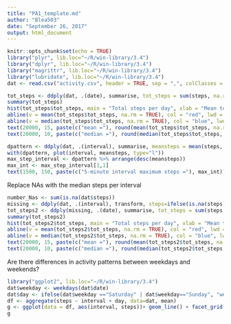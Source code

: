 ---
title: "PA1_template.md"
author: "Blea503"
date: "September 26, 2017"
output: html_document
---

```{r setup, include=TRUE}
knitr::opts_chunk$set(echo = TRUE)
library("plyr", lib.loc="~/R/win-library/3.4")
library("dplyr", lib.loc="~/R/win-library/3.4")
library("magrittr", lib.loc="~/R/win-library/3.4")
library("lubridate", lib.loc="~/R/win-library/3.4")
dat <- read.csv("activity.csv", header = TRUE, sep = ",", colClasses = c("numeric", "Date", "numeric"))
```

```{r, tot_steps, echo=TRUE}
tot_steps <- ddply(dat, .(date), summarise, tot_steps = sum(steps, na.rm = TRUE))
summary(tot_steps)
hist(tot_steps$tot_steps, main = "Total steps per day", xlab = "Mean total number of steps per day")
abline(v = mean(tot_steps$tot_steps, na.rm = TRUE), col = "red", lwd = 4)
abline(v = median(tot_steps$tot_steps, na.rm = TRUE), col = "blue", lwd = 4)
text(20000, 15, paste(c("mean ="), round(mean(tot_steps$tot_steps, na.rm = TRUE), 1)), col="red")
text(20000, 10, paste(c("median ="), round(median(tot_steps$tot_steps, na.rm = TRUE), 1)), col="blue")
```

```{r, activity pattern, echo=TRUE}
dpattern <- ddply(dat, .(interval), summarise, meansteps = mean(steps, na.rm = TRUE))
with(dpattern, plot(interval, meansteps, type="l"))
max_step_interval <- dpattern %>% arrange(desc(meansteps))
max_int <- max_step_interval[1,1]
text(1500, 150, paste(c("5-minute interval maximum steps ="), max_int))
```
Replace NAs with the median steps per interval
```{r, Imputing missing values, echo=TRUE}
number_Nas <- sum(is.na(dat$steps))
missing <- ddply(dat, .(interval), transform, steps=ifelse(is.na(steps), median(steps, na.rm=TRUE), steps))
tot_steps2 <- ddply(missing, .(date), summarise, tot_steps = sum(steps, na.rm = TRUE))
summary(tot_steps2)
hist(tot_steps2$tot_steps, main = "Total steps per day", xlab = "Mean total number of steps per day")
abline(v = mean(tot_steps2$tot_steps, na.rm = TRUE), col = "red", lwd = 4)
abline(v = median(tot_steps2$tot_steps, na.rm = TRUE), col = "blue", lwd = 4)
text(20000, 15, paste(c("mean ="), round(mean(tot_steps2$tot_steps, na.rm = TRUE), 1)), col="red")
text(20000, 10, paste(c("median ="), round(median(tot_steps2$tot_steps, na.rm = TRUE), 1)), col="blue")
```
Are there differences in activity patterns between weekdays and weekends?
```{r, weekday pattern, echo=TRUE}
library("ggplot2", lib.loc="~/R/win-library/3.4")
dat$weekday <- weekdays(dat$date)
dat$day <- ifelse(dat$weekday =="Saturday" | dat$weekday=="Sunday", "weekend", "weekday")
df <- aggregate(steps ~ interval + day, data=dat, mean)
g <- ggplot(data = df, aes(interval, steps))+ geom_line() + facet_grid(day ~ .)
g
```


